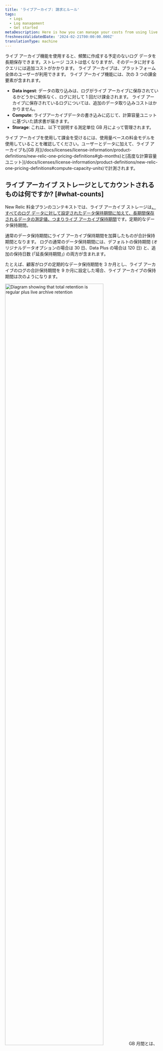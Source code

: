 ```yaml
---
title: 'ライブアーカイブ: 請求とルール'
tags:
  - Logs
  - Log management
  - Get started
metaDescription: Here is how you can manage your costs from using live archives
freshnessValidatedDate: '2024-02-21T00:00:00.000Z'
translationType: machine
---
```


ライブ アーカイブ機能を使用すると、頻繁に作成する予定のないログ データを長期保存できます。ストレージ コストは低くなりますが、そのデータに対するクエリには追加コストがかかります。 ライブ アーカイブは、プラットフォーム全体のユーザーが利用できます。 ライブ アーカイブ機能には、次の 3 つの課金要素が含まれます。

* <DNT>**Data ingest**</DNT>: データの取り込みは、ログがライブ アーカイブに保存されているかどうかに関係なく、ログに対して 1 回だけ課金されます。 ライブ アーカイブに保存されているログについては、追加のデータ取り込みコストはかかりません。
* <DNT>**Compute**</DNT>: ライブアーカイブデータの書き込みに応じて、計算容量ユニットに基づいた請求書が届きます。
* <DNT>**Storage**</DNT>: これは、以下で説明する測定単位 GB 月によって管理されます。

<Callout variant="tip">
  ライブ アーカイブを使用して課金を受けるには、使用量ベースの料金モデルを使用していることを確認してください。ユーザーとデータに加えて、ライブ アーカイブも[GB 月](/docs/licenses/license-information/product-definitions/new-relic-one-pricing-definitions#gb-months)と[高度な計算容量ユニット](/docs/licenses/license-information/product-definitions/new-relic-one-pricing-definitions#compute-capacity-units)で計測されます。
</Callout>

## ライブ アーカイブ ストレージとしてカウントされるものは何ですか? [#what-counts]

New Relic 料金プランのコンテキストでは、ライブ アーカイブ ストレージは[、すべてのログ データに対して設定されたデータ保持期間に加えて、長期間保存されるデータの測定値、つまりライブ アーカイブ保持期間](/docs/data-apis/manage-data/manage-data-retention/#adjust-retention)です。定期的なデータ保持期間。

通常のデータ保持期間にライブ アーカイブ保持期間を加算したものが合計保持期間となります。 ログの通常のデータ保持期間には、デフォルトの保持期間 (オリジナルデータオプションの場合は 30 日、Data Plus の場合は 120 日) と、追加の保持日数 (「延長保持期間」) の両方が含まれます。

たとえば、顧客がログの定期的なデータ保持期間を 3 か月とし、ライブ アーカイブのログの合計保持期間を 9 か月に設定した場合、ライブ アーカイブの保持期間は次のようになります。

<img width="80%;" title="Retention diagram" alt="Diagram showing that total retention is regular plus live archive retention" src="/images/logs_diagram_data-retention.webp" />

<Callout variant="important">
  GB 月間とは、ソフトウェア、顧客のプロパティ、またはサードパーティのサービスなど、顧客の利益のために製品によって保存されるデータの量と期間の測定値です。 GB 月間には、ソフトウェアのプレビュー バージョンまたはプレリリース バージョンのテレメトリー データも含まれます。 詳細については、 [定義を](/docs/licenses/license-information/product-definitions/new-relic-one-pricing-definitions#gb-months)参照してください。
</Callout>

## ストレージはどのように計算するのでしょうか? [#calculate]

アドオン Live Archives を購入すると、ストレージは GB 月単位で測定されます。 GB 月は毎日計算されます。

特定の日の終わり (UTC) の時点でライブ アーカイブに保存されたバイト数をカウントします。 ライブ アーカイブに保存されているバイト数をカウントするには、(合計保持期間 - 通常のデータ保持期間) 日間に取り込まれた GB を、合計保持日数日前から開始して、時間の経過とともに合計します。 次に、そのバイト数をその月の日数で割ります。 1 か月の合計 GB 月を取得するには、その月の日数の GB 月を合計するだけです。

**例**: 顧客がログの合計保持期間を 60 日間、定期的なデータ保持期間を 30 日間に設定したとします。 つまり、ログは 60 日間のうち最後の 30 日間をライブ アーカイブ ストレージ内で過ごし、合計 60 日が経過すると、ログはライブ アーカイブから期限切れになり、保持されなくなります。 顧客が数か月間データを収集してきた場合、1 日あたり 1 GB のログが安定して取り込まれ、30 GB が通常のログ ストレージに存在し、さらに 30 GB がライブ アーカイブに存在します。 毎日 1 GB が標準ストレージに取り込まれ、新しい 1 GB がライブ アーカイブから期限切れになり、削除されます。

この例では、月 9 では次のようにします。

* ライブ アーカイブに保存されている 30 GB を数えて、
* 9 か月目は 30 日間なので、1 日に 1 GB 月間 (30 GB/30 日) のストレージ使用量を記録します。
* ライブ アーカイブの 30 日分の「バケツ」は、月全体で 30 GB でいっぱいのままであるため、月 9 の各日についても同じ測定を繰り返します。

すべての日の測定値を 1 GB 月ごとに合計すると、10 月 1 日までに合計 30 GB 月になります。 したがって、この顧客は 9 月に 30 GB 月のストレージを使用しました。

## データはいつ表示されますか? [#when]

ライブ アーカイブ データには、次の条件が満たされた場合にのみアクセスできるようになります。

* **ライブ アーカイブ機能の有効化**: New Relic アカウント内でライブ アーカイブ機能を明示的に有効にしました。
* **ログの保持期間が経過しました**: データが最初にログに記録されてから、アカウントのライブ アーカイブ保持期間で指定された期間が経過しました。

たとえば、1 月 1 日にライブ アーカイブ機能を有効にし、ライブ アーカイブの保持期間を 30 日に設定した場合、ライブ アーカイブ データは 2 月 1 日以降に利用可能になります。 ログの保持期間が 60 日、90 日、または 120 日に設定されている場合、この機能を使用するには、それぞれの保持期間が経過するまで待つ必要があります。

## その他の計算の詳細 [#other-calc-details]

ここでは、計算の追加の側面をいくつか示します。

* 当社の価格設定モデルでは、GBは10億バイトとして定義されます。
* 毎月のライブ アーカイブ ストレージ (GB 月) は、最も近い整数に切り上げられます。 たとえば、組織が 1 か月間に 99.9 GB の月を使用した場合、それは 100 GB の月としてカウントされます。
* 使用率評価の特定の日の保持は、UTC 日に設定された最後の値とみなされます。 通常のデータ保持期間とライブ アーカイブ ストレージの両方に適用されます。
* データが使用状況パイプラインに入ったときのタイムスタンプは、ログのタイムスタンプや過去または将来の日付のイベント タイムスタンプではなく、使用状況の計算に使用されます。